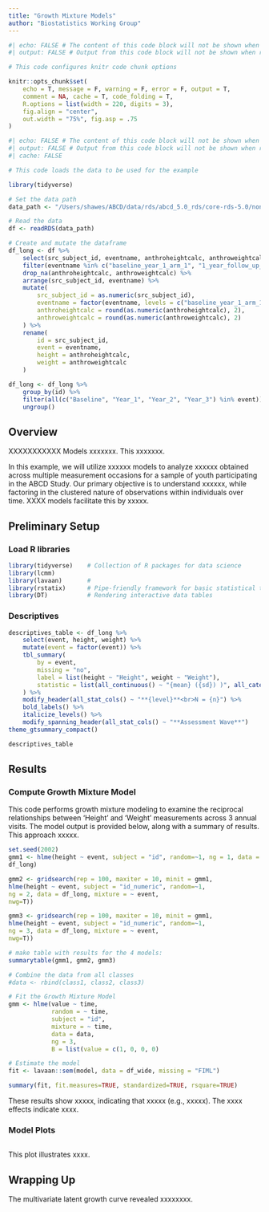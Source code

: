 ```yaml
---
title: "Growth Mixture Models"
author: "Biostatistics Working Group"
---
```


```r
#| echo: FALSE # The content of this code block will not be shown when rendered
#| output: FALSE # Output from this code block will not be shown when rendered

# This code configures knitr code chunk options

knitr::opts_chunk$set(
    echo = T, message = F, warning = F, error = F, output = T,
    comment = NA, cache = T, code_folding = T,
    R.options = list(width = 220, digits = 3),
    fig.align = "center",
    out.width = "75%", fig.asp = .75
)
```

```r
#| echo: FALSE # The content of this code block will not be shown when rendered
#| output: FALSE # Output from this code block will not be shown when rendered
#| cache: FALSE

# This code loads the data to be used for the example

library(tidyverse)

# Set the data path
data_path <- "/Users/shawes/ABCD/data/rds/abcd_5.0_rds/core-rds-5.0/non-imaging_excluding_nt_5.0.rds"

# Read the data
df <- readRDS(data_path)

# Create and mutate the dataframe
df_long <- df %>%
    select(src_subject_id, eventname, anthroheightcalc, anthroweightcalc) %>%
    filter(eventname %in% c("baseline_year_1_arm_1", "1_year_follow_up_y_arm_1", "2_year_follow_up_y_arm_1", "3_year_follow_up_y_arm_1")) %>%
    drop_na(anthroheightcalc, anthroweightcalc) %>%
    arrange(src_subject_id, eventname) %>%
    mutate(
        src_subject_id = as.numeric(src_subject_id),
        eventname = factor(eventname, levels = c("baseline_year_1_arm_1", "1_year_follow_up_y_arm_1", "2_year_follow_up_y_arm_1", "3_year_follow_up_y_arm_1"), labels = c("Baseline", "Year_1", "Year_2", "Year_3")),
        anthroheightcalc = round(as.numeric(anthroheightcalc), 2),
        anthroweightcalc = round(as.numeric(anthroweightcalc), 2)
    ) %>%
    rename(
        id = src_subject_id,
        event = eventname,
        height = anthroheightcalc,
        weight = anthroweightcalc
    )

df_long <- df_long %>%
    group_by(id) %>%
    filter(all(c("Baseline", "Year_1", "Year_2", "Year_3") %in% event)) %>%
    ungroup()

```

## Overview

XXXXXXXXXXX Models xxxxxxx. This xxxxxxx.

In this example, we will utilize xxxxxx models to analyze xxxxxx obtained across multiple measurement occasions for a sample of youth participating in the ABCD Study. Our primary objective is to understand xxxxxx, while factoring in the clustered nature of observations within individuals over time. XXXX models facilitate this by xxxxx.

## Preliminary Setup
### Load R libraries
```r
library(tidyverse)    # Collection of R packages for data science
library(lcmm)
library(lavaan)       #
library(rstatix)      # Pipe-friendly framework for basic statistical tests
library(DT)           # Rendering interactive data tables

```

### Descriptives
```r
descriptives_table <- df_long %>%
    select(event, height, weight) %>%
    mutate(event = factor(event)) %>%
    tbl_summary(
        by = event,
        missing = "no",
        label = list(height ~ "Height", weight ~ "Weight"),
        statistic = list(all_continuous() ~ "{mean} ({sd}) )", all_categorical() ~ "{p}%"),
    ) %>%
    modify_header(all_stat_cols() ~ "**{level}**<br>N = {n}") %>%
    bold_labels() %>%
    italicize_levels() %>%
    modify_spanning_header(all_stat_cols() ~ "**Assessment Wave**")
theme_gtsummary_compact()

descriptives_table
```

## Results 
### Compute Growth Mixture Model
This code performs growth mixture modeling to examine the reciprocal relationships between 'Height' and 'Weight' measurements across 3 annual visits. The model output is provided below, along with a summary of results. This approach xxxxx.

```r
set.seed(2002)
gmm1 <- hlme(height ~ event, subject = "id", random=~1, ng = 1, data =
df_long)

gmm2 <- gridsearch(rep = 100, maxiter = 10, minit = gmm1,
hlme(height ~ event, subject = "id_numeric", random=~1,
ng = 2, data = df_long, mixture = ~ event,
nwg=T))

gmm3 <- gridsearch(rep = 100, maxiter = 10, minit = gmm1,
hlme(height ~ event, subject = "id_numeric", random=~1,
ng = 3, data = df_long, mixture = ~ event,
nwg=T))

# make table with results for the 4 models:
summarytable(gmm1, gmm2, gmm3)
```

```r
# Combine the data from all classes
#data <- rbind(class1, class2, class3)

# Fit the Growth Mixture Model
gmm <- hlme(value ~ time,
            random = ~ time,
            subject = "id",
            mixture = ~ time,
            data = data,
            ng = 3,
            B = list(value = c(1, 0, 0, 0)

# Estimate the model
fit <- lavaan::sem(model, data = df_wide, missing = "FIML")

summary(fit, fit.measures=TRUE, standardized=TRUE, rsquare=TRUE)

```

These results show xxxxx, indicating that xxxxx (e.g., xxxxx). The xxxx effects indicate xxxx.

### Model Plots
```r

```

This plot illustrates xxxx.

## Wrapping Up
The multivariate latent growth curve revealed xxxxxxxx.
